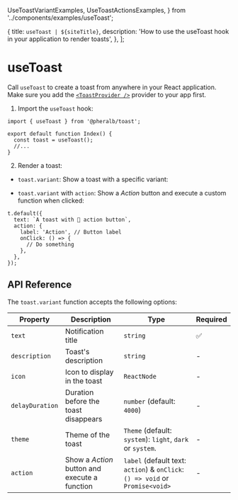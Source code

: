   UseToastVariantExamples,
  UseToastActionsExamples,
} from '../components/examples/useToast';

  {
    title: `useToast | ${siteTitle}`,
    description:
      'How to use the useToast hook in your application to render toasts',
  },
];

# useToast

Call `useToast` to create a toast from anywhere in your React application. Make sure you add the [`<ToastProvider />`](/provider) provider to your app first.

1. Import the `useToast` hook:

```tsx
import { useToast } from '@pheralb/toast';

export default function Index() {
  const toast = useToast();
  //...
}
```

2. Render a toast:

- `toast.variant`: Show a toast with a specific variant:

<UseToastVariantExamples />

- `toast.variant` with `action`: Show a _Action_ button and execute a custom function when clicked:

<UseToastActionsExamples />

```tsx
t.default({
  text: `A toast with 👀 action button`,
  action: {
    label: 'Action', // Button label
    onClick: () => {
      // Do something
    },
  },
});
```

## API Reference

The `toast.variant` function accepts the following options:

| Property        | Description                                   | Type                                                                          | Required |
| --------------- | --------------------------------------------- | ----------------------------------------------------------------------------- | -------- |
| `text`          | Notification title                            | `string`                                                                      | ✅       |
| `description`   | Toast's description                           | `string`                                                                      | -        |
| `icon`          | Icon to display in the toast                  | `ReactNode`                                                                   | -        |
| `delayDuration` | Duration before the toast disappears          | `number` (default: `4000`)                                                    | -        |
| `theme`         | Theme of the toast                            | `Theme` (default: `system`): `light`, `dark` or `system`.                     | -        |
| `action`        | Show a _Action_ button and execute a function | `label` (default text: `action`) & `onClick`: `() => void` or `Promise<void>` | -        |

